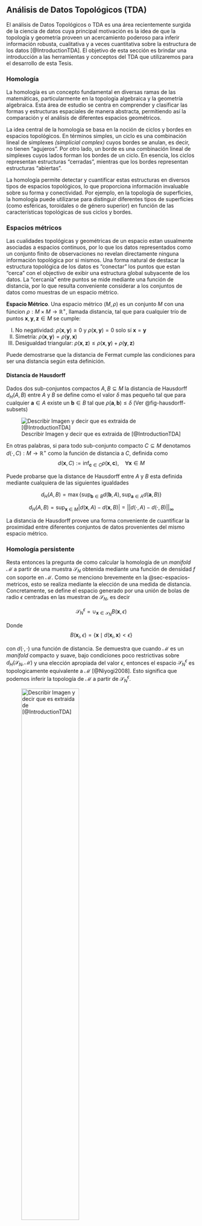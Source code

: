 ## Análisis de Datos Topológicos (TDA)

El análisis de Datos Topológicos o TDA es una área recientemente surgida de la ciencia de datos cuya principal motivación es la idea de que la topología y geometría proveen un acercamiento poderoso para inferir información robusta, cualitativa y a veces cuantitativa sobre la estructura de los datos [@IntroductionTDA]. El objetivo de esta sección es brindar una introducción a las herramientas y conceptos del TDA que utilizaremos para el desarrollo de esta Tesis.


### Homología

La homología es un concepto fundamental en diversas ramas de las matemáticas, particularmente en la topología algebraica y la geometría algebraica. Esta área de estudio se centra en comprender y clasificar las formas y estructuras espaciales de manera abstracta, permitiendo así la comparación y el análisis de diferentes espacios geométricos.

La idea central de la homología se basa en la noción de ciclos y bordes en espacios topológicos. En términos simples, un ciclo es una combinación lineal de símplexes *(simplicial complex)* cuyos bordes se anulan, es decir, no tienen "agujeros". Por otro lado, un borde es una combinación lineal de símplexes cuyos lados forman los bordes de un ciclo. En esencia, los ciclos representan estructuras "cerradas", mientras que los bordes representan estructuras "abiertas".

La homología permite detectar y cuantificar estas estructuras en diversos tipos de espacios topológicos, lo que proporciona información invaluable sobre su forma y conectividad. Por ejemplo, en la topología de superficies, la homología puede utilizarse para distinguir diferentes tipos de superficies (como esféricas, toroidales o de género superior) en función de las características topológicas de sus ciclos y bordes.


### Espacios métricos {#sec-espacios-metricos}

Las cualidades topológicas y geométricas de un espacio estan usualmente asociadas a espacios continuos, por lo que los datos representados como un conjunto finito de observaciones no revelan directamente ninguna información topológica por si mismos. Una forma natural de destacar la estructura topológica de los datos es "conectar" los puntos que estan "cerca" con el objectivo de exibir una estructura global subyacente de los datos. La "cercanía" entre puntos se mide mediante una función de distancia, por lo que resulta conveniente considerar a los conjuntos de datos como muestras de un espacio métrico.

**Espacio Métrico**. Una espacio métrico $(M, \rho)$ es un conjunto $M$ con una fúncion $\rho: M \times M \longrightarrow \mathbb{R}^{+}$, llamada distancia, tal que para cualquier trío de puntos $\mathbf{x}, \mathbf{y}, \mathbf{z} \in M$ se cumple:

I.  No negatividad: $\rho(\mathbf{x}, \mathbf{y}) \geq 0$ y $\rho(\mathbf{x}, \mathbf{y}) = 0$ solo sí $\mathbf{x} = \mathbf{y}$
II.  Simetría: $\rho(\mathbf{x}, \mathbf{y}) = \rho(\mathbf{y}, \mathbf{x})$
III.  Desigualdad triangular: $\rho(\mathbf{x}, \mathbf{z}) \leq \rho(\mathbf{x}, \mathbf{y}) + \rho(\mathbf{y}, \mathbf{z})$

Puede demostrarse que la distancia de Fermat cumple las condiciones para ser una distancia según esta definición.

#### Distancia de Hausdorff

Dados dos sub-conjuntos compactos $A, B \subseteq M$ la distancia de Hausdorff $d_H(A, B)$ entre $A$ y $B$ se define como el valor $\delta$ mas pequeño tal que para cualquier $\mathbf{a} \in A$ existe un $\mathbf{b} \in B$ tal que $\rho(\mathbf{a}, \mathbf{b}) \leq \delta$ (Ver @fig-hausdorff-subsets)

![Describir Imagen y decir que es extraida de [@IntroductionTDA]](imagenes/hausdorff-subsets.png){#fig-hausdorff-subsets}

En otras palabras, si para todo sub-conjunto compacto $C \subseteq M$ denotamos $d(\cdot, C) : M \longrightarrow \mathbb{R}^{+}$ como la función de distancia a $C$, definida como
$$
d(\mathbf{x}, C) := \inf_{\mathbf{c} \in C} \rho(\mathbf{x}, \mathbf{c}), \quad \forall \mathbf{x} \in M
$$

Puede probarse que la distance de Hausdorff entre $A$ y $B$ esta definida mediante cualquiera de las siguientes igualdades

$$
d_H(A, B) = \max\{ \sup_{\mathbf{b} \in B} d(\mathbf{b}, A), \sup_{\mathbf{a} \in A} d(\mathbf{a}, B)\}
$$

$$
d_H(A, B) = \sup_{\mathbf{x} \in M} |d(\mathbf{x}, A) - d(\mathbf{x}, B)| = ||d(\cdot, A) - d(\cdot, B)||_{\infty}
$$

La distancia de Hausdorff provee una forma conveniente de cuantificar la proximidad entre diferentes conjuntos de datos provenientes del mismo espacio métrico.


### Homología persistente

Resta entonces la pregunta de como calcular la homología de un *manifold* $\mathcal{M}$ a partir de una muestra $\mathcal{S}_N$ obtenida mediante una función de densidad $f$ con soporte en $\mathcal{M}$. Como se menciono brevemente en la @sec-espacios-metricos, esto se realiza mediante la elección de una medida de distancia. Concretamente, se define el espacio generado por una unión de bolas de radio $\epsilon$ centradas en las muestran de $\mathcal{S}_N$, es decir

$$ \mathcal{S}_N^{\epsilon} = \cup_{\mathbf{x} \in \mathcal{S}_N} B(\mathbf{x}, \epsilon)$$

Donde
$$
B(\mathbf{x}_i, \epsilon) = \{ \mathbf{x} \mid d(\mathbf{x}_i, \mathbf{x}) < \epsilon \}
$$

con $d(\cdot, \cdot)$ una función de distancia.
Se demuestra que cuando $\mathcal{M}$ es un *manifold* compacto y suave, bajo condiciones poco restrictivas sobre $d_{H}(\mathcal{S}_N, \mathcal{M})$ y una elección apropiada del valor $\epsilon$, entonces el espacio $\mathcal{S}_N^{\epsilon}$ es topologicamente equivalente a $\mathcal{M}$ [@Niyogi2008]. Esto significa que podemos inferir la topología de $\mathcal{M}$ a partir de $\mathcal{S}_N^{\epsilon}$.

![Describir Imagen y decir que es extraida de [@IntroductionTDA]](imagenes/topologia-equivalente-epsilon.png){#fig-topologia-equivalente width=60%}

En la práctica, este enfoque resulta en dos problemas fundamentales

1. A pesar de ser posible, resulta complejo inferir la topología a partir de $\mathcal{S}_N^{\epsilon}$. Es por esto que se introducen los complejos simpliciales para eficientizar el computo.

2. La elección del $epsilon$ apropiado no resulta obvia. Como se observa en la @fig-topologia-equivalente la homología de $\mathcal{S}_N^{\epsilon}$ varía con la elección de $\epsilon$. La respuesta a este problema viene dada por las técnicas de homología persistente, que esencialmente consisten en evaluar la homología de $\mathcal{S}_N^{\epsilon}$ no solo para un valor de $epsilon$, si no para un rango de valores lo suficientemente grande. La homología persistente busca resumir como las cualidades topológicas de $\mathcal{S}_N^{\epsilon}$ cambian a medida que varía el valor de $\epsilon$, por ejemplo los agujeros pueden aparecer o cerrarse a medida que el radio de las bolas aumenta.
Este procedimiento da como resultado un gráfico conocido como "diagrama de persistencia" que resume este procedimiento

#### Diagrama de persistencia {#sec-intro-diagramas-persistencia}

El procedimiento de variar $\epsilon$ y evaluar las cualidades topológicas de $\mathcal{S}_N^{\epsilon}$ para cada valor da como resultado un tiempo de nacimiento $b_i$ en el que la cualidad topológica $i$ aparece en $\mathcal{S}_N^{\epsilon}$ y un valor de muerte $d_i$, en el que esa misma cualidad desaparece. Un ejemplo de esto sería por ejemplo el valor de $\epsilon$ en el que un agujero aparece y el valor en el que todo el espacio de este agujero es tapado por las bolas $B(\mathbf{x}_i, \epsilon)$.
Al combinar estos valores obtenemos un par ordenado $(b_i, d_i)$ para cada cualidad topológica, que si son dispuestos conjuntamente en un plano dan lugar al diagrama de persistencia. Este procedimiento se ilustra en la figura @fig-intro-persistence-diagram.
El diagrama de persistencia representa una medida de resumen sobre las características topológicas de los datos utilizados. Puntos cercanos a la diagonal en el diagrama representan cualidades topológicas con corto tiempo de vida y serán consideradas como "ruido topológico". Las aplicaciones estan usualmente interesadas en cualidades que pueden ser distinguidas del ruido, es decir, cualidades que persistence para un amplio rango de valores $\epsilon$ [@ConfidenceSetsForPersistenceDiagrams, @DynamicalSystemsFeaturePersistentHomology @TopologicalTimeSeriesPersistentHomology, @DelayEmbeddingsWheezeDetectionPersistentHomology]. Es el rol de los test de hipótesis el de determinar bajo cierto nivel de confianza cuales características topológicas son distintas a ruido

![Describir Imagen y decir que es extraida de [@ConfidenceSetsForPersistenceDiagrams]](imagenes/intro-persistence-diagram.png){#fig-intro-persistence-diagram width=80%}

#### Distancia entre diagramas de persistencia {#sec-distancia-diagramas}

Sean $\mathcal{X}$ y $\mathcal{Y}$ dos diagramas de persistencia, resulta natural preguntarse como estos pueden ser comparados entre sí. Mas aun, si los conjuntos de datos que dieron lugar a los diagramas de persistencia $\mathcal{X}$ y $\mathcal{Y}$ son muy distintas, serán tambien estos diagramas resultantes muy disimiles? Para responder estas preguntas se debe definir la noción de distancia entre diagramas de persistencia conocida como distancia _bottleneck_ [@IntroductionComputationalTopology].

Sean entonces $\mathcal{X}$ e $\mathcal{Y}$ dos diagramas de persistencia, para definir la distancia _bottleneck_ entre estos consideraremos una biyección $\eta : \mathcal{X} \rightarrow \mathcal{Y}$, es decir, una función que le asigna a cada punto $x \in  \mathcal{X}$ un punto $y \in  \mathcal{Y}$ y viceversa. guardaremos el supremo de las distancias entre puntos correspondientes a cada diagrama, midiendose esta distancia como

$$|| x - y ||_{\infty} = \max\{|x_1 - y_1|, |x_2 - y_2|\}$$


entonces se define la distancia _bottleneck_ $W_{\infty}(\mathcal{X}, \mathcal{Y})$ en la @eq-bottleneck-distance

$$
W_{\infty}(\mathcal{X}, \mathcal{Y}) = \inf_{\eta : \mathcal{X} \rightarrow \mathcal{Y}} \sup_{x \in \mathcal{X}} || x - \eta(x) ||_{\infty}
$$ {#eq-bottleneck-distance}

Cabe mencionar la posibilidad de que $\mathcal{X}$ e $\mathcal{Y}$ no cuenten con la misma cantidad de puntos, en cuyo caso, se considera que ambos diagramas de persistencia tambien poseen infinitos puntos en su diagonal, estos puntos se utilizarán en la medida que sean necesarios para formar la biyección $\eta : \mathcal{X} \rightarrow \mathcal{Y}$.

La distancia _bottleneck_ entonces se calcula como la mayor distancia entre dos pares de puntos correspondientes a la biyeccion que minimiza esta máxima distancia
En la @fig-intro-bottleneck-distance se ilustra el cálculo de esta distancia, En la que se dibujo un cuadrado de lado dos veces la distancia _bottleneck_ centrado en cada uno de los puntos de $\mathcal{X}$, de forma que este cuadrado contenga a su par correspondiente en $\mathcal{Y}$

![Superposición de dos diagramas de persistencia con puntos agregados en la diagonal para completar la biyección. La distancio _bottleneck_ es equivalente a la mitad del lado de los cuadrados que ilustran la biyección. Imagen extraida de [@IntroductionComputationalTopology]](imagenes/bottleneck-distance.png){#fig-intro-bottleneck-distance width=60%}

Resulta evidente que $W_{\infty}(\mathcal{X}, \mathcal{Y}) = 0$ solo sí $\mathcal{X} = \mathcal{Y}$, más aún, $W_{\infty}(\mathcal{X}, \mathcal{Y}) = W_{\infty}(\mathcal{Y}, \mathcal{X})$ y $W_{\infty}(\mathcal{X}, \mathcal{Z}) \leq W_{\infty}(\mathcal{X}, \mathcal{Y}) + W_{\infty}(\mathcal{Y}, \mathcal{Z})$ por lo que la distancia _bottleneck_ cumple todos los axiomas de una métrica y merece ser llamada una distancia [@IntroductionComputationalTopology].

Una desventaja de la distancia _bottleneck_ es su falta de sensibilidad a detalles de la biyección por fuera de la distancia entre puntos a máxima distancia de la misma. Para sobrellevar esta desventaja, se introduce la distancia de _Wasserstein_ de grado $q$. Esta distancia reemplaza el cálculo del supremo en la distancia _bottleneck_ mediante la suma de las $q$-écima potencias  de las distancias $|| x - \eta(x) ||_{\infty}$, nuevamente, minimizando para todas las biyecciones posibles y finalmente tomando la raiz $q$-écima, como se ilustra en la @eq-wasserstein-distance

$$
W_q(\mathcal{Y}, \mathcal{X}) = \left( \inf_{\eta : \mathcal{X} \rightarrow \mathcal{Y}} \sum_{x \in \mathcal{X}} || x - \eta(x) ||_{\infty}^q \right)^{1/q}
$$ {#eq-wasserstein-distance}

Como la similitud entre la notación de las ecuaciones [-@eq-bottleneck-distance] y [-@eq-wasserstein-distance] lo sugiere, la distancia _bottleneck_ es el límite de la distancia _Wasserstein_ para $q$ tendiendo a infinito. Análogamente a la distancia _bottleneck_, es fácil verificar que $W_q$ satisface los requerimientos de una métrica y también merece ser llamada distancia [@IntroductionComputationalTopology]

Estas distancias definidas son de suma importancia ya que se logra probar para cada una de ellas, mediante los teoremas de estabilidad que las mismas estan acotadas por la distancia real que existe entre los espacios topológicos subyacentes que dan lugar a los conjuntos de datos sobre los cuales se calculan los diagramas de persistencia [@IntroductionComputationalTopology]

#### Complejos simpliciales

Como se mencionó previamente, calcular la homología $H(\mathcal{M})$ directamente a partir de $\mathcal{S}_N^{\epsilon}$ resulta una tarea difícil, por lo que esto se realiza mediante la construccion del complejo simplicial a partir de $\mathcal{S}_N$. Un complejo simplicial es un conjunto de simplexs definidos al conectar puntos a menos distancia que $\epsilon$. En particular, un complejo simplicial muy utilizado en topología computacional es el complejo de Čech. El complejo denotado como $Čech(\mathcal{S}_N, \epsilon)$ representa el conjunto de simplexs $\sigma$ con vertices $\mathbf{v}_1, \cdots, \mathbf{v}_k \in \mathcal{S}_N$ tales que

$$ \bigcap_{i=1}^k B(\mathbf{v}_i, \epsilon) = \emptyset $$

El teorema del Nervio garantiza que $\mathcal{S}_N^{\epsilon}$ y $Čech(\mathcal{S}_N, \epsilon)$ son homotopicamente equivalentes [@NerveTheorem], es decir, comparten la misma homología.

Por cuestiones de eficiencia computacional, es común aproximar el complejo de Čech con el complejo de Vietoris-Rips [@ConfidenceSetsForPersistenceDiagrams], denotado como $V(\mathcal{S}_N, \epsilon)$, que consiste en los simplexs con vertices en $\mathcal{S}_N$ de diametro maximo $2\epsilon$. En otras palabras, el simplex $\sigma$ es incluido en el complejo si cada par de vertices en $\sigma$ esta separado como máximo a distancia  $2\epsilon$. Este complejo resulta de cálculo más eficiente que el de Čech ya que solo las distancias de a pares entre los puntos son necesarias, y el mismo cumple la siguiente igualdad [@ConfidenceSetsForPersistenceDiagrams]

$$
Čech(\mathcal{S}_N, \epsilon) \subset V(\mathcal{S}_N, \epsilon) \subset Čech(\mathcal{S}_N, \sqrt{2}\epsilon)
$$

Por lo que si se evalua para un rango de valores de $\epsilon$, las conclusiones a las que se llegará en cuanto a la homología de  $\mathcal{S}_N$ serán equivalentes. En particular, el diagrama de persistencia será análogo. En la @fig-cech-vs-rips se ilustra la diferencia entre estos dos complejos simpliciales.

![Describir Imagen y decir que es extraida de [@IntroductionTDA]](imagenes/cech-vs-rips.png){#fig-cech-vs-rips width=80%}


#### Diagramas de persistencia de conjuntos de nivel  {#sec-intro-dgm-function}

Hasta el momento se discutió como estimar la homología de $\mathcal{M}$ a partir de una muestra $\mathcal{S}_N$ variando un parámetro $\epsilon$ y construyendo las bolas $B(\mathbf{x}_i, \epsilon)$ que puede demostrarse conservan la homología del espacio original para un $\epsilon$ desconocido, por lo que el mismo se varía construyendo el diagrama de persistencia. Teniendo en cuenta que la unión de bolas $B(\mathbf{x}_i, \epsilon)$ puede definirse como los conjuntos de nivel inferiores del mínimo de la función de distancia a los datos de la muestra, es decir:
$$
L_{\epsilon} = \cup_{\mathbf{x} \in \mathcal{S}_N} B(\mathbf{x}, \epsilon) = \{ \mathbf{x} \mid \min_{\mathbf{x}_i \in \mathcal{S}_N}d(\mathbf{x}_i, \mathbf{x}) < \epsilon \}
$$

Este procedimiento puede expresarse en términos mas generales reemplazando $min_{\mathbf{x}_i \in \mathcal{S}_N}d(\mathbf{x}_i, \mathbf{x})$ por una función arbitraria $g(\mathbf{x})$, cuyos conjuntos de nivel arbitrarios serán utilizados para construir el diagrama de persistencia y así estimar la homología de $\mathcal{M}$.
Para algunas funciones $g$, como por ejemplo la correspondiente a la estimación de densidad de probabilidad por ventanas [@ConfidenceSetsForPersistenceDiagrams], la homología reproducida conserva las cualidades topológicas del espacio original pero con ventajas adicionales como pueden ser mayor robustes ante datos atípicos o ruido, es por esto que la inferencia de las cualidades topológicas del espacio original $\mathcal{M}$ puede realizarse directamente sobre un diagrama de persistencia construido con los conjuntos de nivel de alguna otra función $g(x)$.
